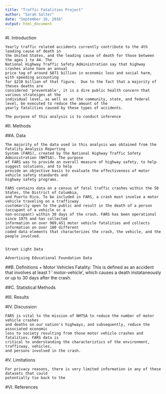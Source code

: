 ```yaml
---
title: "Traffic Fatalities Project"
author: "Sarah Salter"
date: "September 16, 2016"
output: html_document
---
```


#I.  Introduction
```
Yearly traffic related accidents currently contribute to the 4th leading cause of death in 
the United States, and the leading cause of death for those between the ages 1 to 44. The 
National Highway Traffic Safety Administration say that highway crashes alone have an annual 
price tag of around $871 billion in economic loss and social harm, with speeding accounting 
for $210 billion of that figure.  Due to the fact that a majority of theses deaths are 
considered 'preventable', it is a dire public health concern that various strateiges at the 
individual level, as well as at the community, state, and federal level, be executed to reduce the amount of the 
yearly fatalities caused by these types of accidents.  

The purpose of this analysis is to conduct inference 
```

#II.  Methods

##A.  Data
```
The majority of the data used in this analysis was obtained from the Fatality Analysis Reporting 
System (FARS), created by the National Highway Traffic Safety Administration (NHTSA). The purpose 
of FARS was to provide an overall measure of highway safety, to help suggest solutions, and to help 
provide an objective basis to evaluate the effectiveness of motor vehicle safety standards and 
highway safety programs.

FARS contains data on a census of fatal traffic crashes within the 50 States, the District of Columbia,
and Puerto Rico. To be included in FARS, a crash must involve a motor vehicle traveling on a trafficway 
customarily open to the public and result in the death of a person (occupant of a vehicle or a 
non-occupant) within 30 days of the crash. FARS has been operational since 1975 and has collected 
information on over 989,451 motor vehicle fatalities and collects information on over 100 different 
coded data elements that characterizes the crash, the vehicle, and the people involved.


Street Light Data 

Advertising Educational Foundation Data 

```

##B.  Definitions
+  Motor Vehicles Fatality: This is defined  as  an accident that involves at least 1  '
motor-vehicle', which causes a death instataneously or up to 30 days after the crash. 

##C.  Statistical Methods 


#III.  Results


#IV.  Discussion 
```
FARS is vital to the mission of NHTSA to reduce the number of motor vehicle crashes 
and deaths on our nation's highways, and subsequently, reduce the associated economic 
loss to society resulting from those motor vehicle crashes and fatalities. FARS data is 
critical to understanding the characteristics of the environment, trafficway, vehicles, 
and persons involved in the crash.
```



#V.  Limitations
```
For privacy reasons, there is very limited information in any of these datasets that could 
potentially tie back to the 
```


#VI.  References 

